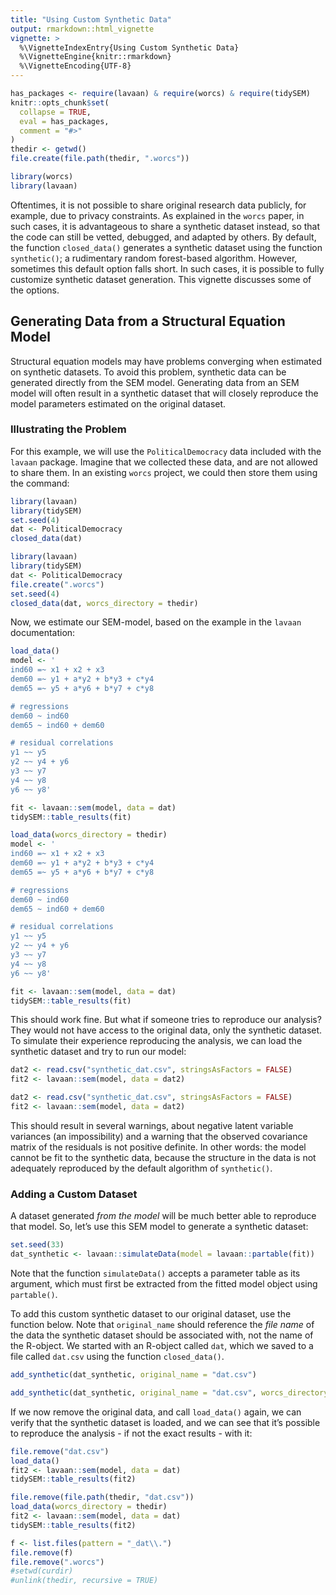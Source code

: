 ```yaml
---
title: "Using Custom Synthetic Data"
output: rmarkdown::html_vignette
vignette: >
  %\VignetteIndexEntry{Using Custom Synthetic Data}
  %\VignetteEngine{knitr::rmarkdown}
  %\VignetteEncoding{UTF-8}
---
```


```r
has_packages <- require(lavaan) & require(worcs) & require(tidySEM)
knitr::opts_chunk$set(
  collapse = TRUE,
  eval = has_packages,
  comment = "#>"
)
thedir <- getwd()
file.create(file.path(thedir, ".worcs"))
```

```r
library(worcs)
library(lavaan)
```

Oftentimes, it is not possible to share original research data publicly, for example, due to privacy constraints.
As explained in the `worcs` paper, in such cases, it is advantageous to share a synthetic dataset instead, so that the code can still be vetted, debugged, and adapted by others.
By default, the function `closed_data()` generates a synthetic dataset using the function `synthetic()`; a rudimentary random forest-based algorithm.
However, sometimes this default option falls short.
In such cases, it is possible to fully customize synthetic dataset generation.
This vignette discusses some of the options.

## Generating Data from a Structural Equation Model

Structural equation models may have problems converging when estimated on synthetic datasets.
To avoid this problem, synthetic data can be generated directly from the SEM model.
Generating data from an SEM model will often result in a synthetic dataset that will closely reproduce the model parameters estimated on the original dataset.

### Illustrating the Problem

For this example, we will use the `PoliticalDemocracy` data included with the `lavaan` package.
Imagine that we collected these data, and are not allowed to share them.
In an existing `worcs` project, we could then store them using the command:

```r
library(lavaan)
library(tidySEM)
set.seed(4)
dat <- PoliticalDemocracy
closed_data(dat)
```
```r
library(lavaan)
library(tidySEM)
dat <- PoliticalDemocracy
file.create(".worcs")
set.seed(4)
closed_data(dat, worcs_directory = thedir)
```

Now, we estimate our SEM-model, based on the example in the `lavaan` documentation:

```r
load_data()
model <- '
ind60 =~ x1 + x2 + x3
dem60 =~ y1 + a*y2 + b*y3 + c*y4
dem65 =~ y5 + a*y6 + b*y7 + c*y8

# regressions
dem60 ~ ind60
dem65 ~ ind60 + dem60

# residual correlations
y1 ~~ y5
y2 ~~ y4 + y6
y3 ~~ y7
y4 ~~ y8
y6 ~~ y8'

fit <- lavaan::sem(model, data = dat)
tidySEM::table_results(fit)
```
```r
load_data(worcs_directory = thedir)
model <- '
ind60 =~ x1 + x2 + x3
dem60 =~ y1 + a*y2 + b*y3 + c*y4
dem65 =~ y5 + a*y6 + b*y7 + c*y8

# regressions
dem60 ~ ind60
dem65 ~ ind60 + dem60

# residual correlations
y1 ~~ y5
y2 ~~ y4 + y6
y3 ~~ y7
y4 ~~ y8
y6 ~~ y8'

fit <- lavaan::sem(model, data = dat)
tidySEM::table_results(fit)
```

This should work fine.
But what if someone tries to reproduce our analysis?
They would not have access to the original data, only the synthetic dataset.
To simulate their experience reproducing the analysis,
we can load the synthetic dataset and try to run our model:

```r
dat2 <- read.csv("synthetic_dat.csv", stringsAsFactors = FALSE)
fit2 <- lavaan::sem(model, data = dat2)
```
```r
dat2 <- read.csv("synthetic_dat.csv", stringsAsFactors = FALSE)
fit2 <- lavaan::sem(model, data = dat2)
```

This should result in several warnings, about negative latent variable variances (an impossibility) and a warning that the observed covariance matrix of the residuals is not positive definite.
In other words: the model cannot be fit to the synthetic data,
because the structure in the data is not adequately reproduced by the default algorithm of `synthetic()`.

### Adding a Custom Dataset

A dataset generated *from the model* will be much better able to reproduce that model.
So, let's use this SEM model to generate a synthetic dataset:

```r
set.seed(33)
dat_synthetic <- lavaan::simulateData(model = lavaan::partable(fit))
```

Note that the function `simulateData()` accepts a parameter table as its argument,
which must first be extracted from the fitted model object using `partable()`.

To add this custom synthetic dataset to our original dataset, use the function below.
Note that `original_name` should reference the *file name* of the data the synthetic dataset should be associated with, not the name of the R-object.
We started with an R-object called `dat`, which we saved to a file called `dat.csv` using the function `closed_data()`.

```r
add_synthetic(dat_synthetic, original_name = "dat.csv")
```
```r
add_synthetic(dat_synthetic, original_name = "dat.csv", worcs_directory = thedir)
```

If we now remove the original data, and call `load_data()` again, we can verify that the synthetic dataset is loaded, and we can see that it's possible to reproduce the analysis - if not the exact results - with it:

```r
file.remove("dat.csv")
load_data()
fit2 <- lavaan::sem(model, data = dat)
tidySEM::table_results(fit2)
```
```r
file.remove(file.path(thedir, "dat.csv"))
load_data(worcs_directory = thedir)
fit2 <- lavaan::sem(model, data = dat)
tidySEM::table_results(fit2)
```

```r
f <- list.files(pattern = "_dat\\.")
file.remove(f)
file.remove(".worcs")
#setwd(curdir)
#unlink(thedir, recursive = TRUE)
```
